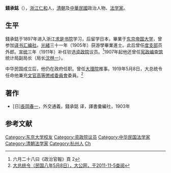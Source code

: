 '''錢承鋕'''（{{bd|1882年||？|}}），[[浙江|浙江]][[仁和县|仁和]]人，[[清朝|清朝]]及[[中華民國|中華民國]]政治人物、[[法学家|法学家]]。

==生平==
錢承鋕于1897年进入浙江[[求是书院|求是书院]]学习，后留学日本，畢業于[[东京帝国大学|东京帝国大学]]，曾参加[[译书汇编社|译书汇编社]]。[[光緒|光緒]]三十一年（1905年）获游學畢業進士。此后曾任[[度支部|度支部]]员外郎。[[宣统|宣统]]三年（1911年）补任钦选[[资政院|资政院]]议员。<ref>六月二十八曰《政治官報》頁 2</ref>1907年起他还曾任[[宪政编查馆|宪政编查馆]]统计局副局长（局长[[沈林一|沈林一]]）。

中华民国成立后，他仍在政府任职。曾任[[大理院|大理院]]推事。1919年5月8日，大总统令任命他兼充[[文官高等懲戒委員會|文官高等懲戒委員會]]委員。<ref>[http://source.takungpao.com/history/history_news_content.asp?news_id=172478 大总统令（民国八年5月8日），大公网，于2011-11-5查阅]{{dead link|date=2018年4月 |bot=InternetArchiveBot |fix-attempted=yes }}</ref>

==著作==
*[日][[長岡春一|長岡春一]]，外交通義，錢承鋕 译，譯書彙編社，1903年

==参考文献==
{{reflist}}

{{光緒三十一年游學畢業進士}}
{{清朝欽命憲政編查館職官}}
{{資政院議員}}

{{DEFAULTSORT:Qian钱}}
[[Category:东京大学校友|Category:东京大学校友]]
[[Category:资政院议员|Category:资政院议员]]
[[Category:中华民国法学家|Category:中华民国法学家]]
[[Category:清朝法学家|Category:清朝法学家]]
[[Category:杭州人|Category:杭州人]]
[[Category:钱姓|Ch]]